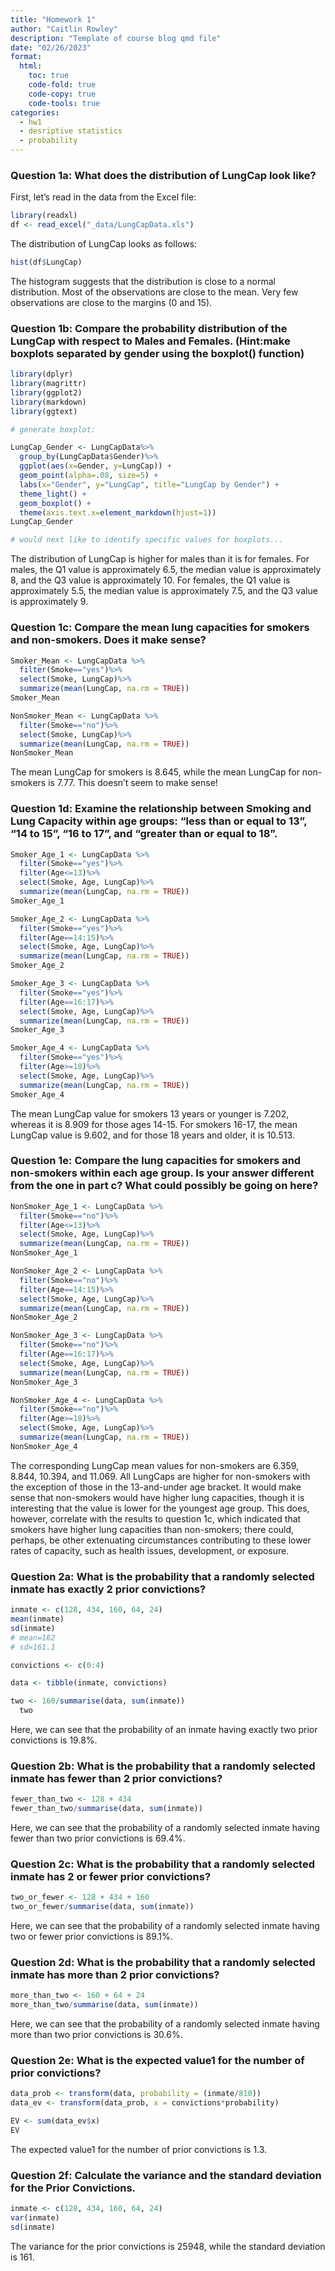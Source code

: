 ```yaml
---
title: "Homework 1"
author: "Caitlin Rowley"
description: "Template of course blog qmd file"
date: "02/26/2023"
format:
  html:
    toc: true
    code-fold: true
    code-copy: true
    code-tools: true
categories:
  - hw1
  - desriptive statistics 
  - probability
---
```


### Question 1a: What does the distribution of LungCap look like?

First, let's read in the data from the Excel file:

```r
library(readxl)
df <- read_excel("_data/LungCapData.xls")
```

The distribution of LungCap looks as follows:

```r
hist(df$LungCap)
```

The histogram suggests that the distribution is close to a normal distribution. Most of the observations are close to the mean. Very few observations are close to the margins (0 and 15).

### Question 1b: Compare the probability distribution of the LungCap with respect to Males and Females. (Hint:make boxplots separated by gender using the boxplot() function)

```r
library(dplyr)
library(magrittr)
library(ggplot2)
library(markdown)
library(ggtext)

# generate boxplot:

LungCap_Gender <- LungCapData%>%
  group_by(LungCapData$Gender)%>%
  ggplot(aes(x=Gender, y=LungCap)) +
  geom_point(alpha=.08, size=5) +
  labs(x="Gender", y="LungCap", title="LungCap by Gender") +
  theme_light() +
  geom_boxplot() +
  theme(axis.text.x=element_markdown(hjust=1))
LungCap_Gender

# would next like to identify specific values for boxplots...
```

The distribution of LungCap is higher for males than it is for females. For males, the Q1 value is approximately 6.5, the median value is approximately 8, and the Q3 value is approximately 10. For females, the Q1 value is approximately 5.5, the median value is approximately 7.5, and the Q3 value is approximately 9.

### Question 1c: Compare the mean lung capacities for smokers and non-smokers. Does it make sense?

```r
Smoker_Mean <- LungCapData %>%
  filter(Smoke=="yes")%>%
  select(Smoke, LungCap)%>%
  summarize(mean(LungCap, na.rm = TRUE))
Smoker_Mean

NonSmoker_Mean <- LungCapData %>%
  filter(Smoke=="no")%>%
  select(Smoke, LungCap)%>%
  summarize(mean(LungCap, na.rm = TRUE))
NonSmoker_Mean

```

The mean LungCap for smokers is 8.645, while the mean LungCap for non-smokers is 7.77. This doesn't seem to make sense!

### Question 1d: Examine the relationship between Smoking and Lung Capacity within age groups: "less than or equal to 13", "14 to 15", "16 to 17", and "greater than or equal to 18".

```r
Smoker_Age_1 <- LungCapData %>%
  filter(Smoke=="yes")%>%
  filter(Age<=13)%>%
  select(Smoke, Age, LungCap)%>%
  summarize(mean(LungCap, na.rm = TRUE))
Smoker_Age_1

Smoker_Age_2 <- LungCapData %>%
  filter(Smoke=="yes")%>%
  filter(Age==14:15)%>%
  select(Smoke, Age, LungCap)%>%
  summarize(mean(LungCap, na.rm = TRUE))
Smoker_Age_2

Smoker_Age_3 <- LungCapData %>%
  filter(Smoke=="yes")%>%
  filter(Age==16:17)%>%
  select(Smoke, Age, LungCap)%>%
  summarize(mean(LungCap, na.rm = TRUE))
Smoker_Age_3

Smoker_Age_4 <- LungCapData %>%
  filter(Smoke=="yes")%>%
  filter(Age>=18)%>%
  select(Smoke, Age, LungCap)%>%
  summarize(mean(LungCap, na.rm = TRUE))
Smoker_Age_4

```

The mean LungCap value for smokers 13 years or younger is 7.202, whereas it is 8.909 for those ages 14-15. For smokers 16-17, the mean LungCap value is 9.602, and for those 18 years and older, it is 10.513.

### Question 1e: Compare the lung capacities for smokers and non-smokers within each age group. Is your answer different from the one in part c? What could possibly be going on here?

```r
NonSmoker_Age_1 <- LungCapData %>%
  filter(Smoke=="no")%>%
  filter(Age<=13)%>%
  select(Smoke, Age, LungCap)%>%
  summarize(mean(LungCap, na.rm = TRUE))
NonSmoker_Age_1

NonSmoker_Age_2 <- LungCapData %>%
  filter(Smoke=="no")%>%
  filter(Age==14:15)%>%
  select(Smoke, Age, LungCap)%>%
  summarize(mean(LungCap, na.rm = TRUE))
NonSmoker_Age_2

NonSmoker_Age_3 <- LungCapData %>%
  filter(Smoke=="no")%>%
  filter(Age==16:17)%>%
  select(Smoke, Age, LungCap)%>%
  summarize(mean(LungCap, na.rm = TRUE))
NonSmoker_Age_3

NonSmoker_Age_4 <- LungCapData %>%
  filter(Smoke=="no")%>%
  filter(Age>=18)%>%
  select(Smoke, Age, LungCap)%>%
  summarize(mean(LungCap, na.rm = TRUE))
NonSmoker_Age_4

```

The corresponding LungCap mean values for non-smokers are 6.359, 8.844, 10.394, and 11.069. All LungCaps are higher for non-smokers with the exception of those in the 13-and-under age bracket. It would make sense that non-smokers would have higher lung capacities, though it is interesting that the value is lower for the youngest age group. This does, however, correlate with the results to question 1c, which indicated that smokers have higher lung capacities than non-smokers; there could, perhaps, be other extenuating circumstances contributing to these lower rates of capacity, such as health issues, development, or exposure.

### Question 2a: What is the probability that a randomly selected inmate has exactly 2 prior convictions?

```r

inmate <- c(128, 434, 160, 64, 24)
mean(inmate)
sd(inmate)
# mean=162
# sd=161.1

convictions <- c(0:4)

data <- tibble(inmate, convictions)

two <- 160/summarise(data, sum(inmate))
  two
```

Here, we can see that the probability of an inmate having exactly two prior convictions is 19.8%.

### Question 2b: What is the probability that a randomly selected inmate has fewer than 2 prior convictions?

```r

fewer_than_two <- 128 + 434
fewer_than_two/summarise(data, sum(inmate))
```

Here, we can see that the probability of a randomly selected inmate having fewer than two prior convictions is 69.4%.

### Question 2c: What is the probability that a randomly selected inmate has 2 or fewer prior convictions?

```r

two_or_fewer <- 128 + 434 + 160
two_or_fewer/summarise(data, sum(inmate))
```

Here, we can see that the probability of a randomly selected inmate having two or fewer prior convictions is 89.1%.

### Question 2d: What is the probability that a randomly selected inmate has more than 2 prior convictions?

```r

more_than_two <- 160 + 64 + 24
more_than_two/summarise(data, sum(inmate))
```

Here, we can see that the probability of a randomly selected inmate having more than two prior convictions is 30.6%.

### Question 2e: What is the expected value1 for the number of prior convictions?

```r

data_prob <- transform(data, probability = (inmate/810))
data_ev <- transform(data_prob, x = convictions*probability)

EV <- sum(data_ev$x)
EV

```

The expected value1 for the number of prior convictions is 1.3.

### Question 2f: Calculate the variance and the standard deviation for the Prior Convictions.

```r

inmate <- c(128, 434, 160, 64, 24)
var(inmate)
sd(inmate)
```

The variance for the prior convictions is 25948, while the standard deviation is 161.
